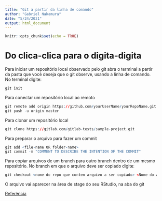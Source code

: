 ```yaml
---
title: "Git a partir da linha de comando"
author: "Gabriel Nakamura"
date: "5/24/2021"
output: html_document
---
```


```r
knitr::opts_chunk$set(echo = TRUE)
```


# Do clica-clica para o digita-digita

Para iniciar um repositório local observado pelo git abra o terminal a partir da pasta que você deseja que o git observe, usando a linha de comando. No terminal digite:

```r
git init
```

Para conectar um repositório local ao remoto
```r
git remote add origin https://github.com/yourUserName/yourRepoName.git
git push -u origin master
```


Para clonar um repositório local
```r
git clone https://gitlab.com/gitlab-tests/sample-project.git
```

Para preparar o arquivo para fazer um commit

```r
git add <file-name OR folder-name>
git commit -m "COMMENT TO DESCRIBE THE INTENTION OF THE COMMIT"
```


Para copiar arquivos de um branch para outro branch dentro de um mesmo repositório. No branch em que o arquivo deve ser copiado digite:

```r
git checkout <nome do repo que contem arquivo a ser copiado> <Nome do arquivo com extensao>
```

O arquivo vai aparecer na área de stage do seu RStudio, na aba do git

[Referência](https://docs.gitlab.com/ee/gitlab-basics/start-using-git.html)




